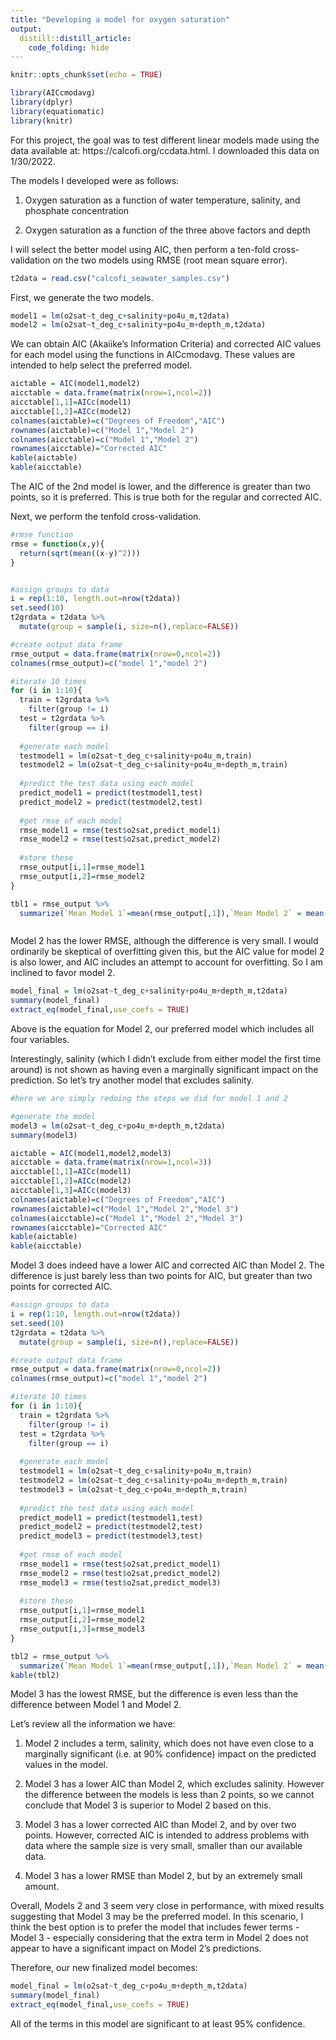 ```yaml
---
title: "Developing a model for oxygen saturation"
output:
  distill::distill_article:
    code_folding: hide
---
```

```r
knitr::opts_chunk$set(echo = TRUE)
```

```r
library(AICcmodavg)
library(dplyr)
library(equatiomatic)
library(knitr)
```

For this project, the goal was to test different linear models made using the data available at: https://calcofi.org/ccdata.html. I downloaded this data on 1/30/2022.

The models I developed were as follows:

1. Oxygen saturation as a function of water temperature, salinity, and phosphate concentration

2. Oxygen saturation as a function of the three above factors and depth

I will select the better model using AIC, then perform a ten-fold cross-validation on the two models using RMSE (root mean square error).

```r
t2data = read.csv("calcofi_seawater_samples.csv")
```

First, we generate the two models.

```r
model1 = lm(o2sat~t_deg_c+salinity+po4u_m,t2data)
model2 = lm(o2sat~t_deg_c+salinity+po4u_m+depth_m,t2data)
```

We can obtain AIC (Akaiike's Information Criteria) and corrected AIC values for each model using the functions in AICcmodavg. These values are intended to help select the preferred model.

``` r
aictable = AIC(model1,model2)
aicctable = data.frame(matrix(nrow=1,ncol=2))
aicctable[1,1]=AICc(model1)
aicctable[1,2]=AICc(model2)
colnames(aictable)=c("Degrees of Freedom","AIC")
rownames(aictable)=c("Model 1","Model 2")
colnames(aicctable)=c("Model 1","Model 2")
rownames(aicctable)="Corrected AIC"
kable(aictable)
kable(aicctable)
```
The AIC of the 2nd model is lower, and the difference is greater than two points, so it is preferred. This is true both for the regular and corrected AIC.

Next, we perform the tenfold cross-validation.

```r
#rmse function
rmse = function(x,y){
  return(sqrt(mean((x-y)^2)))
}


#assign groups to data
i = rep(1:10, length.out=nrow(t2data))
set.seed(10)
t2grdata = t2data %>%
  mutate(group = sample(i, size=n(),replace=FALSE))

#create output data frame
rmse_output = data.frame(matrix(nrow=0,ncol=2))
colnames(rmse_output)=c("model 1","model 2")

#iterate 10 times
for (i in 1:10){
  train = t2grdata %>%
    filter(group != i)
  test = t2grdata %>%
    filter(group == i)
  
  #generate each model
  testmodel1 = lm(o2sat~t_deg_c+salinity+po4u_m,train)
  testmodel2 = lm(o2sat~t_deg_c+salinity+po4u_m+depth_m,train)
  
  #predict the test data using each model
  predict_model1 = predict(testmodel1,test)
  predict_model2 = predict(testmodel2,test)
  
  #get rmse of each model
  rmse_model1 = rmse(test$o2sat,predict_model1)
  rmse_model2 = rmse(test$o2sat,predict_model2)
  
  #store these
  rmse_output[i,1]=rmse_model1
  rmse_output[i,2]=rmse_model2
}

tbl1 = rmse_output %>%
  summarize(`Mean Model 1`=mean(rmse_output[,1]),`Mean Model 2` = mean(rmse_output[,2]))



```

Model 2 has the lower RMSE, although the difference is very small. I would ordinarily be skeptical of overfitting given this, but the AIC value for model 2 is also lower, and AIC includes an attempt to account for overfitting. So I am inclined to favor model 2.

```r
model_final = lm(o2sat~t_deg_c+salinity+po4u_m+depth_m,t2data)
summary(model_final)
extract_eq(model_final,use_coefs = TRUE)
```

Above is the equation for Model 2, our preferred model which includes all four variables.

Interestingly, salinity (which I didn't exclude from either model the first time around) is not shown as having even a marginally significant impact on the prediction. So let's try another model that excludes salinity.

```r
#here we are simply redoing the steps we did for model 1 and 2

#generate the model
model3 = lm(o2sat~t_deg_c+po4u_m+depth_m,t2data)
summary(model3)

aictable = AIC(model1,model2,model3)
aicctable = data.frame(matrix(nrow=1,ncol=3))
aicctable[1,1]=AICc(model1)
aicctable[1,2]=AICc(model2)
aicctable[1,3]=AICc(model3)
colnames(aictable)=c("Degrees of Freedom","AIC")
rownames(aictable)=c("Model 1","Model 2","Model 3")
colnames(aicctable)=c("Model 1","Model 2","Model 3")
rownames(aicctable)="Corrected AIC"
kable(aictable)
kable(aicctable)

```

Model 3 does indeed have a lower AIC and corrected AIC than Model 2. The difference is just barely less than two points for AIC, but greater than two points for corrected AIC.

```r
#assign groups to data
i = rep(1:10, length.out=nrow(t2data))
set.seed(10)
t2grdata = t2data %>%
  mutate(group = sample(i, size=n(),replace=FALSE))

#create output data frame
rmse_output = data.frame(matrix(nrow=0,ncol=2))
colnames(rmse_output)=c("model 1","model 2")

#iterate 10 times
for (i in 1:10){
  train = t2grdata %>%
    filter(group != i)
  test = t2grdata %>%
    filter(group == i)
  
  #generate each model
  testmodel1 = lm(o2sat~t_deg_c+salinity+po4u_m,train)
  testmodel2 = lm(o2sat~t_deg_c+salinity+po4u_m+depth_m,train)
  testmodel3 = lm(o2sat~t_deg_c+po4u_m+depth_m,train)
  
  #predict the test data using each model
  predict_model1 = predict(testmodel1,test)
  predict_model2 = predict(testmodel2,test)
  predict_model3 = predict(testmodel3,test)
  
  #get rmse of each model
  rmse_model1 = rmse(test$o2sat,predict_model1)
  rmse_model2 = rmse(test$o2sat,predict_model2)
  rmse_model3 = rmse(test$o2sat,predict_model3)
  
  #store these
  rmse_output[i,1]=rmse_model1
  rmse_output[i,2]=rmse_model2
  rmse_output[i,3]=rmse_model3
}

tbl2 = rmse_output %>%
  summarize(`Mean Model 1`=mean(rmse_output[,1]),`Mean Model 2` = mean(rmse_output[,2]),`Mean Model 3` = mean(rmse_output[,3]))
kable(tbl2)


```
Model 3 has the lowest RMSE, but the difference is even less than the difference between Model 1 and Model 2.

Let's review all the information we have:

1. Model 2 includes a term, salinity, which does not have even close to a marginally significant (i.e. at 90% confidence) impact on the predicted values in the model.

2. Model 3 has a lower AIC than Model 2, which excludes salinity. However the difference between the models is less than 2 points, so we cannot conclude that Model 3 is superior to Model 2 based on this.

3. Model 3 has a lower corrected AIC than Model 2, and by over two points. However, corrected AIC is intended to address problems with data where the sample size is very small, smaller than our available data.

4. Model 3 has a lower RMSE than Model 2, but by an extremely small amount.

Overall, Models 2 and 3 seem very close in performance, with mixed results suggesting that Model 3 may be the preferred model. In this scenario, I think the best option is to prefer the model that includes fewer terms - Model 3 - especially considering that the extra term in Model 2 does not appear to have a significant impact on Model 2's predictions.

Therefore, our new finalized model becomes:

```r
model_final = lm(o2sat~t_deg_c+po4u_m+depth_m,t2data)
summary(model_final)
extract_eq(model_final,use_coefs = TRUE)
```

All of the terms in this model are significant to at least 95% confidence.